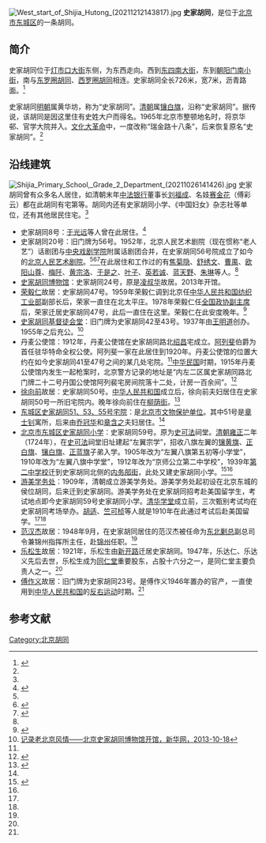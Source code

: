 {{NoteTA
|1=zh-hant:衚衕;zh-hans:胡同
}}
{{Coord|39.91703|116.41523|type:landmark_region:CN-11_source:GoogleMaps|display=title}}
[[File:West_start_of_Shijia_Hutong_(20211212143817).jpg|thumb]]
'''史家胡同'''，是位于[[北京市|北京市]][[东城区|东城区]]的一条胡同。

==简介==
史家胡同位于[[灯市口大街|灯市口大街]]东侧，为东西走向。西到[[东四南大街|东四南大街]]，东到[[朝阳门南小街|朝阳门南小街]]，南与[[东罗圈胡同|东罗圈胡同]]、[[西罗圈胡同|西罗圈胡同]]相连。史家胡同全长726米，宽7米，沥青路面。<ref name=dhly>{{Cite web |url=http://www.bjdclib.com/subdb/laneculture/lane/200906/t20090611_1875.html |title=史家胡同，东华流韵，2009-06-11 |access-date=2015-03-02 |archive-date=2016-03-04 |archive-url=https://web.archive.org/web/20160304131350/http://www.bjdclib.com/subdb/laneculture/lane/200906/t20090611_1875.html |dead-url=no }}</ref>

史家胡同[[明朝|明朝]]属黄华坊，称为“史家胡同”。[[清朝|清朝]]属[[镶白旗|镶白旗]]，沿称“史家胡同”。据传说，该胡同是因这里住有史姓大户而得名。1965年北京市整顿地名时，将京华邨、官学大院并入。[[文化大革命|文化大革命]]中，一度改称“瑞金路十八条”，后来恢复原名“史家胡同”。<ref name=dhly/>

==沿线建筑==
[[File:Shijia_Primary_School,_Grade_2_Department_(20211026141426).jpg|thumb]]
史家胡同曾有众多名人居住，如清朝末年[[中法银行|中法银行]]董事长[[刘福成|刘福成]]、名妓[[赛金花|赛金花]]（傅彩云）都在此胡同有宅第等。胡同内还有史家胡同小学、《中国妇女》杂志社等单位，还有其他居民住宅。<ref name=dhly/>
*史家胡同8号：[[于光远|于光远]]等人曾在此居住。<ref>{{Cite web |url=http://www.cet.com.cn/ycpd/sdyd/996001.shtml |title=沉痛悼念敬爱的于光远先生，中国经济新闻网，2013-10-16 |accessdate=2015-03-02 |archive-date=2015-09-23 |archive-url=https://web.archive.org/web/20150923202019/http://www.cet.com.cn/ycpd/sdyd/996001.shtml |dead-url=yes }}</ref>
*史家胡同20号：旧门牌为56号。1952年，北京人民艺术剧院（现在惯称“老人艺”）话剧团与[[中央戏剧学院|中央戏剧学院]]附属话剧团合并，在史家胡同56号院成立了如今的[[北京人民艺术剧院|北京人民艺术剧院]]。<ref name=xhw/><ref>{{Cite web |url=http://www.bjry.com/bjry/ykzl/201101/1881.shtml |title=蓝荫海，史家胡同56号：北京人艺的摇篮，北京人艺2011年第1期 |accessdate=2015-03-02 |archive-date=2015-04-02 |archive-url=https://web.archive.org/web/20150402170605/http://www.bjry.com/bjry/ykzl/201101/1881.shtml |dead-url=no }}</ref><ref>{{Cite web |url=http://www.bjdclib.com/dclib/subjectdb/dhly/newsphoto/200911/t20091112_28194.html |title=史家胡同56号，东华流韵，2009-11-12 |access-date=2015-03-02 |archive-date=2016-03-04 |archive-url=https://web.archive.org/web/20160304103953/http://www.bjdclib.com/dclib/subjectdb/dhly/newsphoto/200911/t20091112_28194.html |dead-url=no }}</ref>在此居住和工作过的有[[焦菊隐|焦菊隐]]、[[舒绣文|舒绣文]]、[[曹禺|曹禺]]、[[欧阳山尊|欧阳山尊]]、[[梅阡|梅阡]]、[[黄宗洛|黄宗洛]]、[[于是之|于是之]]、[[叶子|叶子]]、[[英若诚|英若诚]]、[[蓝天野|蓝天野]]、[[朱琳_(话剧演员)|朱琳]]等人。<ref name=zgxww/>
*[[史家胡同博物馆|史家胡同博物馆]]：史家胡同24号，原是[[凌叔华|凌叔华]]故居。2013年开馆。
*[[荣毅仁|荣毅仁]]故居：史家胡同47号。1959年荣毅仁调到北京任[[中华人民共和国纺织工业部|中华人民共和国纺织工业部]]副部长后，荣家一直住在北太平庄。1978年荣毅仁任[[全国政协副主席|全国政协副主席]]后，荣家迁居史家胡同47号，此后一直住在这里。荣毅仁在此安度晚年。<ref>{{Cite web |url=http://www.bjdclib.com/subdb/laneculture/famousperson/201002/t20100222_30742.html |title=荣毅仁，东华流韵，2010-02-22 |access-date=2015-03-02 |archive-date=2016-03-04 |archive-url=https://web.archive.org/web/20160304115620/http://www.bjdclib.com/subdb/laneculture/famousperson/201002/t20100222_30742.html |dead-url=no }}</ref>
*[[史家胡同基督徒会堂|史家胡同基督徒会堂]]：旧门牌为史家胡同42至43号。1937年由[[王明道|王明道]]创办。1955年之后充公。<ref name=xhw>[http://news.xinhuanet.com/local/2013-10/18/c_117781819.htm 记录老北京风情——北京史家胡同博物馆开馆，新华网，2013-10-18]</ref>
*丹麦公使馆：1912年，丹麦公使馆在史家胡同路北[[绍昌|绍昌]]宅成立。[[阿列斐|阿列斐]]伯爵为首任驻华特命全权公使。阿列斐一家在此居住到1920年。丹麦公使馆的位置大约在如今史家胡同41至47号之间的某几处宅院。<ref name=xhw/>[[中华民国|中华民国]]时期，1915年丹麦公使馆内发生一起枪案时，北京警方记录的地址是“内左二区属史家胡同路北门牌二十二号丹国公使馆阿列裴宅房间院落十二处，计房一百余间”。<ref name=zgxww>{{Cite web |url=http://www.chinanews.com/cul/2012/10-15/4249084.shtml |title=北京史家胡同名人轶事：凌叔华接待泰戈尔论画，中国新闻网，2012-10-15 |access-date=2015-03-02 |archive-date=2019-07-25 |archive-url=https://web.archive.org/web/20190725072554/http://www.chinanews.com/cul/2012/10-15/4249084.shtml |dead-url=no }}</ref>
*[[徐向前|徐向前]]故居：史家胡同50号。[[中华人民共和国|中华人民共和国]]成立后，徐向前夫妇居住在史家胡同50号一所旧宅院内。晚年徐向前住在[[柳荫街|柳荫街]]。<ref>{{Cite web |url=http://www.bjdclib.com/subdb/laneculture/famousperson/201002/t20100221_30737.html |title=徐向前，东华流韵，2010-02-21 |access-date=2015-03-02 |archive-date=2016-03-05 |archive-url=https://web.archive.org/web/20160305013627/http://www.bjdclib.com/subdb/laneculture/famousperson/201002/t20100221_30737.html |dead-url=no }}</ref>
*[[东城区史家胡同51、53、55号宅院|东城区史家胡同51、53、55号宅院]]：是[[北京市文物保护单位|北京市文物保护单位]]。其中51号是[[章士钊|章士钊]]寓所，后来由[[乔冠华|乔冠华]]和[[章含之|章含之]]夫妇居住。<ref name=dhly/>
*[[北京市东城区史家胡同小学|北京市东城区史家胡同小学]]：史家胡同59号。原为[[史可法|史可法]]祠堂。[[清朝|清朝]][[雍正|雍正]]二年（1724年），在[[史可法|史可法]]祠堂旧址建起“左翼宗学”，招收八旗左翼的[[镶黄旗|镶黄旗]]、[[正白旗|正白旗]]、[[镶白旗|镶白旗]]、[[正蓝旗|正蓝旗]]子弟入学。1905年改为“左翼八旗第五初等小学堂”，1910年改为“左翼八旗中学堂”，1912年改为“京师公立第二中学校”，1939年[[北京市第二中学|第二中学校]]迁到史家胡同北侧的[[内务部街|内务部街]]，此处又建史家胡同小学。<ref name=jbw>{{Cite web |url=http://www.bjd.com.cn/pwjc/shy/200912/t20091207_550495.htm |title=史家胡同，京报网，2009-12-07 |accessdate=2015-03-02 |archive-date=2015-04-02 |archive-url=https://web.archive.org/web/20150402154955/http://www.bjd.com.cn/pwjc/shy/200912/t20091207_550495.htm |dead-url=no }}</ref><ref name=dhly/>
*[[游美学务处|游美学务处]]：1909年，清朝成立游美学务处。游美学务处起初设在北京东城的侯位胡同，后来迁到史家胡同。游美学务处在史家胡同招考赴美国留学生，考试地点即今史家胡同59号史家胡同小学。[[清华学堂|清华学堂]]成立前，三次甄别考试均在史家胡同考场举办。[[胡适|胡适]]、[[竺可桢|竺可桢]]等人就是1910年在此通过考试后赴美国留学。<ref name=xhw/><ref name=zgxww/>
*[[范汉杰|范汉杰]]故居：1948年9月，在史家胡同居住的范汉杰被任命为[[东北剿总|东北剿总]]副总司令兼锦州指挥所主任，赴[[锦州|锦州]]任职。<ref name=zgxww/>
*[[乐松生|乐松生]]故居：1921年，乐松生由[[新开路|新开路]]迁居史家胡同。1947年，乐达仁、乐达义先后去世，乐松生成为[[同仁堂|同仁堂]]重要股东，占股十六分之一，是同仁堂主要负责人之一。<ref name=zgxww/>
*[[傅作义|傅作义]]故居：旧门牌为史家胡同23号。是傅作义1946年置办的官产，一直使用到[[中华人民共和国|中华人民共和国]]的[[反右运动|反右运动]]时期。<ref name=zgxww/>

==参考文献==
{{reflist}}

[[Category:北京胡同|Category:北京胡同]]